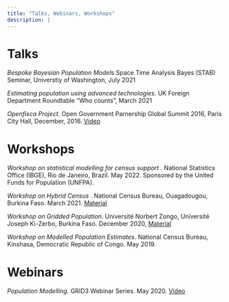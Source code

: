 ```yaml
---
title: "Talks, Webinars, Workshops"
description: |
---
```



# Talks

*Bespoke Bayesian Population Model*s.Space Time Analysis Bayes (STAB) Seminar, Universtiy of Washington, July 2021

*Estimating population using advanced technologies*. UK Foreign Department Roundtable "Who counts", March 2021

*Openfisca Project*. Open Government Parnership Global Summit 2016, Paris City Hall, December, 2016. [Video](https://youtu.be/MlIL-WZ62AU?t=17320)



# Workshops

*Workshop on statistical modelling for census support* . National Statistics Office (IBGE), Rio de Janeiro, Brazil. May 2022. Sponsored by the United Funds for Population (UNFPA).

*Workshop on Hybrid Census* . National Census Bureau, Ouagadougou, Burkina Faso. March 2021. [Material](https://docs.google.com/presentation/d/13tc0DdDVf7lU4q8fDeVJRlVVXxhLjvIcaKtIxH4B1bE/edit?usp=sharing)

*Workshop on Gridded Population*. Université Norbert Zongo, Université Joseph Ki-Zerbo, Burkina Faso. December 2020, [Material](https://docs.google.com/presentation/d/1roxjaDpsF6s7-08XVTr3enAKSD9CFu0JgtEerv4H3dw/edit?usp=sharing)

*Workshop on Modelled Population Estimates*. National Census Bureau, Kinshasa, Democratic Republic of Congo. May 2019.

# Webinars

*Population Modelling.* GRID3 Webinar Series. May 2020. [Video](https://www.youtube.com/watch?v=HMFM8HzLfH8&feature=youtu.be)